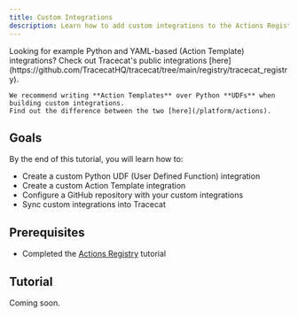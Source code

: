 ```yaml
---
title: Custom Integrations
description: Learn how to add custom integrations to the Actions Registry.
---
```


<Tip>
    Looking for example Python and YAML-based (Action Template) integrations?
    Check out Tracecat's public integrations [here](https://github.com/TracecatHQ/tracecat/tree/main/registry/tracecat_registry).

    We recommend writing **Action Templates** over Python **UDFs** when building custom integrations.
    Find out the difference between the two [here](/platform/actions).
</Tip>

## Goals

By the end of this tutorial, you will learn how to:

- Create a custom Python UDF (User Defined Function) integration
- Create a custom Action Template integration
- Configure a GitHub repository with your custom integrations
- Sync custom integrations into Tracecat

## Prerequisites

- Completed the [Actions Registry](/tutorials/3-actions-registry) tutorial

## Tutorial

Coming soon.

